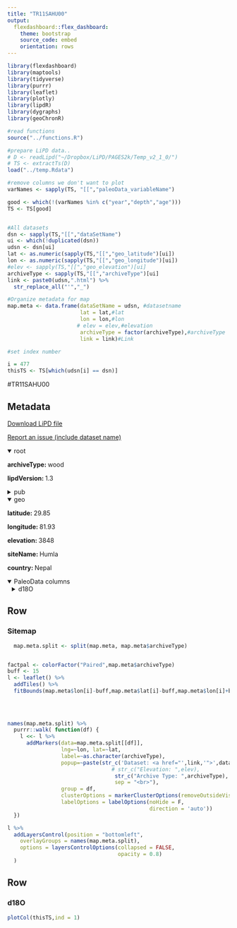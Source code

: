 ```yaml
---
title: "TR11SAHU00"
output: 
  flexdashboard::flex_dashboard:
    theme: bootstrap
    source_code: embed
    orientation: rows
---
```


```r
library(flexdashboard)
library(maptools)
library(tidyverse)
library(purrr)
library(leaflet)
library(plotly)
library(lipdR)
library(dygraphs)
library(geoChronR)

#read functions
source("../functions.R")

#prepare LiPD data..
# D <- readLipd("~/Dropbox/LiPD/PAGES2k/Temp_v2_1_0/")
# TS <- extractTs(D)
load("../temp.Rdata")

#remove columns we don't want to plot
varNames <- sapply(TS, "[[","paleoData_variableName")

good <- which(!(varNames %in% c("year","depth","age")))
TS <- TS[good]


#All datasets
dsn <- sapply(TS,"[[","dataSetName")
ui <- which(!duplicated(dsn))
udsn <- dsn[ui]
lat <- as.numeric(sapply(TS,"[[","geo_latitude")[ui])
lon <- as.numeric(sapply(TS,"[[","geo_longitude")[ui])
#elev <- sapply(TS,"[[","geo_elevation")[ui]
archiveType <- sapply(TS,"[[","archiveType")[ui]
link <- paste0(udsn,".html") %>% 
  str_replace_all("'","_")

#Organize metadata for map
map.meta <- data.frame(dataSetName = udsn, #datasetname
                       lat = lat,#lat
                       lon = lon,#lon
                      # elev = elev,#elevation
                       archiveType = factor(archiveType),#archiveType
                       link = link)#Link

#set index number

i = 477
thisTS <- TS[which(udsn[i] == dsn)]
```
#TR11SAHU00

Metadata {.sidebar}
-------------------------------------
[Download LiPD file](TR11SAHU00.lpd)
            

[Report an issue (include dataset name)](https://github.com/nickmckay/LiPDverse/issues)

<details open style="margin-left: 0px">
<summary>root</summary>
<p style="margin-left: 0px"><strong>archiveType: </strong>wood
<p style="margin-left: 0px"><strong>lipdVersion: </strong>1.3
</details>
<details>
<summary>pub</summary>
<details style="margin-left: 10px">
<summary>pub1</summary>
<p style="margin-left: 10px"><strong>journal: </strong>The Holocene
<p style="margin-left: 10px"><strong>volume: </strong>22
<p style="margin-left: 10px"><strong>pages: </strong>809-817
<p style="margin-left: 10px"><strong>title: </strong>Increasing aridity over the past 223 years in the Nepal Himalaya inferred from a tree-ring δ18O chronology
<p style="margin-left: 10px"><strong>DOI: </strong>10.1177/0959683611430338
</details>
</details>
<details open style="margin-left: 0px">
<summary>geo</summary>
<p style="margin-left: 0px"><strong>latitude: </strong>29.85
<p style="margin-left: 0px"><strong>longitude: </strong>81.93
<p style="margin-left: 0px"><strong>elevation: </strong>3848
<p style="margin-left: 0px"><strong>siteName: </strong>Humla
<p style="margin-left: 0px"><strong>country: </strong>Nepal
</details>
<details open>
<summary>PaleoData columns</summary>
<details style="margin-left: 10px">
<summary>d18O</summary>
<p style="margin-left: 10px"><strong>TSid: </strong>WEB3638db18
<p style="margin-left: 10px"><strong>variableName: </strong>d18O
<p style="margin-left: 10px"><strong>units: </strong>permil
<p style="margin-left: 10px"><strong>description: </strong>d18O of tree cellulose of Abies spetabillis
<details>
<summary>interpretation</summary>
<details style="margin-left: 20px">
<summary>1</summary>
<p style="margin-left: 20px"><strong>basis: </strong>Instrumental calibration. A negative correlation between δ18O of precipitation and the amount of precipitation is observed in tropical regions including the Himalaya, which is termed as the ‘amount effect’ (Araguás-Araguás et al., 1998; Dansgaard, 1964; Yadava and Ramesh, 2005).
<p style="margin-left: 20px"><strong>direction: </strong>negative
<p style="margin-left: 20px"><strong>fraction: </strong>0.36
<p style="margin-left: 20px"><strong>mathematicalRelation: </strong>linear
<p style="margin-left: 20px"><strong>rank: </strong>1
<p style="margin-left: 20px"><strong>scope: </strong>climate
<p style="margin-left: 20px"><strong>seasonality: </strong>summer (June to September)
<p style="margin-left: 20px"><strong>variable: </strong>precipitation
<p style="margin-left: 20px"><strong>variableDetail: </strong>precipitation
</details>
<details style="margin-left: 20px">
<summary>2</summary>
<p style="margin-left: 20px"><strong>basis: </strong>Our interpretation of the temperature signal in the δ18O chronology is that higher temperatures stimulate evaporation of soil water, resulting in a preferential loss of lighter isotopes in soil water, which in turn is taken up by trees.
<p style="margin-left: 20px"><strong>direction: </strong>positive
<p style="margin-left: 20px"><strong>fraction: </strong>0.1225
<p style="margin-left: 20px"><strong>mathematicalRelation: </strong>linear
<p style="margin-left: 20px"><strong>rank: </strong>1
<p style="margin-left: 20px"><strong>scope: </strong>climate
<p style="margin-left: 20px"><strong>seasonality: </strong>summer (June to September)
<p style="margin-left: 20px"><strong>variable: </strong>temperature
<p style="margin-left: 20px"><strong>variableDetail: </strong>surface temperature
</details>
<details style="margin-left: 20px">
<summary>3</summary>
<p style="margin-left: 20px"><strong>basis: </strong>More specifically, lower atmospheric humidity causes higher vapor pressure gradient between leaf interstitial space and the atmosphere, resulting in a preferential loss of lighter isotopes and consequent enrichment in δ18O of leaf water.
<p style="margin-left: 20px"><strong>direction: </strong>negative
<p style="margin-left: 20px"><strong>fraction: </strong>0.3844
<p style="margin-left: 20px"><strong>mathematicalRelation: </strong>linear
<p style="margin-left: 20px"><strong>rank: </strong>1
<p style="margin-left: 20px"><strong>scope: </strong>climate
<p style="margin-left: 20px"><strong>seasonality: </strong>summer (June to September)
<p style="margin-left: 20px"><strong>variable: </strong>relative humdity
<p style="margin-left: 20px"><strong>variableDetail: </strong>surface relative humidity
</details>
<details style="margin-left: 20px">
<summary>4</summary>
<p style="margin-left: 20px"><strong>basis: </strong>Since all the responses of tree-ring δ18O to the climatic factors (precipitation, relative humidity, and temperature) are related to dry–wet conditions, the PDSI is considered to be the most useful single variable to explain the variance of our δ18O chronology.
<p style="margin-left: 20px"><strong>direction: </strong>negative
<p style="margin-left: 20px"><strong>fraction: </strong>0.5329
<p style="margin-left: 20px"><strong>mathematicalRelation: </strong>linear
<p style="margin-left: 20px"><strong>rank: </strong>1
<p style="margin-left: 20px"><strong>scope: </strong>climate
<p style="margin-left: 20px"><strong>seasonality: </strong>summer (June to September)
<p style="margin-left: 20px"><strong>variable: </strong>PDSI
<p style="margin-left: 20px"><strong>variableDetail: </strong>soil moisture stress
</details>
<details style="margin-left: 20px">
<summary>5</summary>
<p style="margin-left: 20px"><strong>basis: </strong>d18O of the leaf water takes part in synthesis of photosynthates
<p style="margin-left: 20px"><strong>direction: </strong>positive
<p style="margin-left: 20px"><strong>inferredMaterial: </strong>leaf water
<p style="margin-left: 20px"><strong>integrationTime: </strong>1 year
<p style="margin-left: 20px"><strong>mathematicalRelation: </strong>linear
<p style="margin-left: 20px"><strong>rank: </strong>1
<p style="margin-left: 20px"><strong>scope: </strong>isotope
<p style="margin-left: 20px"><strong>seasonality: </strong>summer (June to September)
<p style="margin-left: 20px"><strong>variable: </strong>leaf water isotope
<p style="margin-left: 20px"><strong>variableDetail: </strong>d18O of the leaf water
</details>
</details>
</details>

Row
-----------------------------------------------------------------------

### Sitemap

```r
  map.meta.split <- split(map.meta, map.meta$archiveType)


factpal <- colorFactor("Paired",map.meta$archiveType)
buff <- 15
l <- leaflet() %>% 
  addTiles() %>% 
  fitBounds(map.meta$lon[i]-buff,map.meta$lat[i]-buff,map.meta$lon[i]+buff,map.meta$lat[i]+buff)
  

  
  
names(map.meta.split) %>%
  purrr::walk( function(df) {
    l <<- l %>%
      addMarkers(data=map.meta.split[[df]],
                 lng=~lon, lat=~lat,
                 label=~as.character(archiveType),
                 popup=~paste(str_c('Dataset: <a href="',link,'">',dataSetName,'</a>'),
                                 # str_c("Elevation: ",elev),
                                  str_c("Archive Type: ",archiveType),
                                  sep = "<br>"),
                 group = df,
                 clusterOptions = markerClusterOptions(removeOutsideVisibleBounds = F),
                 labelOptions = labelOptions(noHide = F,
                                             direction = 'auto'))
  })

l %>%
  addLayersControl(position = "bottomleft",
    overlayGroups = names(map.meta.split),
    options = layersControlOptions(collapsed = FALSE,
                                   opacity = 0.8)
  )
```

Row {.tabset .tabset-fade}
-----------------------------------------------------------------------

### d18O
```r
plotCol(thisTS,ind = 1)
```

